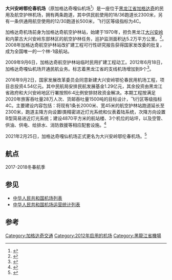 {{Infobox airport
| name = 大兴安岭鄂伦春机场<br />加格达奇航空护林站
| logo =
| photo = 
| type = 民用/林业
| owner = 黑龍江機場管理集團有限公司(民用)<br />[[大兴安岭林业集团公司|大兴安岭林业集团公司]](林业)
| operator = [[首都机场集团|首都机场集团公司]](民用)<br />[[黑龙江大兴安岭林业管理局|大兴安岭林业管理局]](林业)
| elevation-m  =
| city-served = 中国[[黑龙江省|黑龙江省]][[加格达奇|加格达奇]]
| opened = 2012年6月18日
| distance_to_city =
| IATA = JGD 
| ICAO = ZYJD
| coordinates= {{coord|50|22|14.04|N|124|06|59.86|E|display=inline,title}}
| pushpin_map = China Heilongjiang
| pushpin_mapsize = 250
| pushpin_label = JGD
| r1-number = 18/36
| r1-length-f = 7546
| r1-length-m = 2300
| r1-surface = 混凝土
| r2-number = 12/30
| r2-length-f = 1640
| r2-length-m = 500
| r2-surface = 混凝土
}}

'''大兴安岭鄂伦春机场'''（原加格达奇嘎仙机场{{airport codes|JGD|ZYJD}}<ref name="feeyo">{{Cite web |url=http://www.feeyo.com/airport_code.asp?code=JGD&x=54&y=10 |title=全球机场三字码查询 |access-date=2014-04-26 |archive-url=https://web.archive.org/web/20140407072157/http://www.feeyo.com/airport_code.asp?code=JGD&x=54&y=10 |archive-date=2014-04-07 |dead-url=yes }}</ref>）是一座位于[[黑龙江省|黑龙江省]][[加格达奇|加格达奇]]的民用及航空护林机场，拥有两条跑道，其中供民航使用的18/36跑道长2300米，另有一条供通用航空使用的12/30跑道长500米，飞行区等级指标为4C。

加格达奇机场前身为加格达奇航空护林站，始建于1970年，担负黑龙江[[大兴安岭|大兴安岭]]和内蒙古大兴安岭东部林区的航空护林任务，巡护监测面积达5.2万平方公里。<ref name="feeyo1">{{Cite web |url=http://news.carnoc.com/list/117/117078.html |title=投资7683万元　大兴安岭将开建加格达奇机场 |accessdate=2014-04-26 |archive-date=2014-04-26 |archive-url=https://web.archive.org/web/20140426232303/http://news.carnoc.com/list/117/117078.html |dead-url=no }}</ref>。2008年加格达奇航空护林站改扩建工程可行性研究报告获得国家发改委的批复，成为全国唯一的一个林-1级航站。

2009年9月6日，加格达奇航空护林站临时民用扩建工程动工。2012年6月18日，加格达奇嘎仙机场开通民航业务。标志着黑龙江省的支线机场增加到9个<ref name="CARNOC">{{Cite web |url=http://data.carnoc.com/corp/airport/jgd.html |title=大兴安岭鄂伦春机场 |access-date=2021-08-11 |archive-date=2021-08-12 |archive-url=https://web.archive.org/web/20210812081421/http://data.carnoc.com/corp/airport/jgd.html |dead-url=no }}</ref>。

2016年9月2日，国家发展改革委员会同意新建大兴安岭鄂伦春民用机场工程，项目总投资4.54亿元。其中民航局安排民航发展基金1.29亿元，其余投资由黑龙江省政府和大兴安岭地区行署按照6:4比例安排财政资金解决。本期工程按满足2020年旅客吞吐量28万人次、货邮吞吐量1500吨的目标设计，飞行区等级指标4C。主要建设内容包括：将现有1条长2000米、宽45米的航空护林站跑道延长至2300米，跑道主降方向设置I类精密进近灯光系统和仪表着陆系统，次降方向设置B型简易进近灯光系统；建设4870平方米的航站楼、3个机位的站坪，以及空管、供油、供电、给排水、消防救援等相应配套设施。<ref name="thepaper">{{Cite web |url=https://www.thepaper.cn/newsDetail_forward_1557170 |title=“大兴安岭鄂伦春民用机场”获批，由加格达奇航空护林站升格 |access-date=2021-08-11 |archive-date=2021-08-11 |archive-url=https://web.archive.org/web/20210811174735/https://www.thepaper.cn/newsDetail_forward_1557170 |dead-url=no }}</ref>

2021年2月25日，加格达奇嘎仙机场正式更名为大兴安岭鄂伦春机场。<ref name="AISC">{{Cite web |url=https://www.aischina.com/CN/News.aspx?id=3F29F22881437A5D |title=2021年第2期NAIP修订信息简报 |access-date=2021-08-11 |archive-date=2021-08-11 |archive-url=https://web.archive.org/web/20210811174415/https://www.aischina.com/CN/News.aspx?id=3F29F22881437A5D |dead-url=no }}</ref>

== 航点 ==
2017-2018冬春航季
{{airport-dest-list
| {{flagicon|PRC}} [[中国东方航空|中国东方航空]]（MU）| [[哈尔滨太平国际机场|哈尔滨]]
| {{flagicon|PRC}} [[幸福航空|幸福航空]]（JR）| [[哈尔滨太平国际机场|哈尔滨]]、[[漠河古莲机场|漠河]]
| {{flagicon|PRC}} [[华夏航空|华夏航空]]（G5）| [[呼伦贝尔海拉尔机场|海拉尔]]
}}

== 参见 ==
*[[中华人民共和国机场列表|中华人民共和国机场列表]]
*[[中华人民共和国机场运营统计列表|中华人民共和国机场运营统计列表]]

== 参考 ==
{{wikivoyage}}
{{Reflist}}

{{中华人民共和国机场}}
[[Category:加格达奇交通|Category:加格达奇交通]]
[[Category:2012年启用的机场|Category:2012年启用的机场]]
[[Category:黑龍江省機場|Category:黑龍江省機場]]